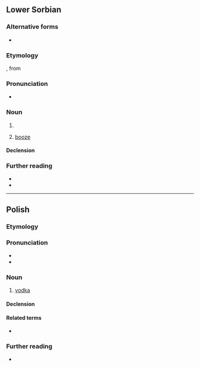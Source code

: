 {{also|wodka|Wodka|wódką}}
==Lower Sorbian==

===Alternative forms===
* {{l|dsb|wodka}} {{qualifier|obsolete}}

===Etymology===
{{suffix|dsb|wóda|ka}}, from {{inh|dsb|ine-pro|*wódr̥}}

===Pronunciation===
* {{IPA|dsb|/ˈwɨtka/|/ˈwɛtka/|/ˈwʊtka/}}

===Noun===
{{dsb-noun|f}}

# {{diminutive of|dsb|wóda}}
# {{lb|dsb|euphemistic}} [[booze]]

====Declension====
{{dsb-decl-noun-3|wód|k}}

===Further reading===
* {{R:dsb:Muka}}
* {{R:dsb:Starosta}}

----

==Polish==

===Etymology===
{{suffix|pl|woda|ka}}

===Pronunciation===
* {{pl-IPA}}
* {{audio|pl|pl-wódka.ogg|audio}}

===Noun===
{{pl-noun|f|dim=wódeczka|aug=wóda}}

# [[vodka]]

====Declension====
{{pl-decl-noun-f}}

====Related terms====
* {{q|adjective}} {{l|pl|wódczany}}

===Further reading===
* {{R:PWN}}

{{c|pl|Distilled beverages}}